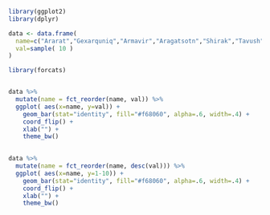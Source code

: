 ```r

library(ggplot2)
library(dplyr)

data <- data.frame(
  name=c("Ararat","Gexarquniq","Armavir","Aragatsotn","Shirak","Tavush","Lori","Kotayq","Syuniq","Vayots Dzor"),
  val=sample( 10 )
)

library(forcats)


data %>%
  mutate(name = fct_reorder(name, val)) %>%
  ggplot( aes(x=name, y=val)) +
    geom_bar(stat="identity", fill="#f68060", alpha=.6, width=.4) +
    coord_flip() +
    xlab("") +
    theme_bw()
 

data %>%
  mutate(name = fct_reorder(name, desc(val))) %>%
  ggplot( aes(x=name, y=1-10)) +
    geom_bar(stat="identity", fill="#f68060", alpha=.6, width=.4) +
    coord_flip() +
    xlab("") +
    theme_bw()
```